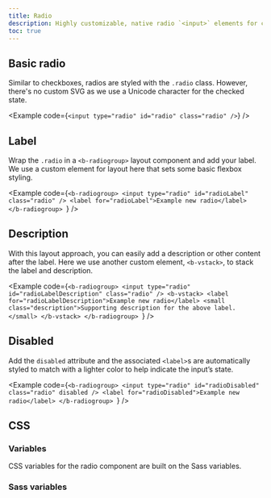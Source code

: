 ```yaml
---
title: Radio
description: Highly customizable, native radio `<input>` elements for choosing one option from many.
toc: true
---
```


## Basic radio

Similar to checkboxes, radios are styled with the `.radio` class. However, there's no custom SVG as we use a Unicode character for the checked state.

<Example code={`<input type="radio" id="radio" class="radio" />`} />

## Label

Wrap the `.radio` in a `<b-radiogroup>` layout component and add your label. We use a custom element for layout here that sets some basic flexbox styling.

<Example code={`<b-radiogroup>
    <input type="radio" id="radioLabel" class="radio" />
    <label for="radioLabel">Example new radio</label>
  </b-radiogroup>
  `} />

## Description

With this layout approach, you can easily add a description or other content after the label. Here we use another custom element, `<b-vstack>`, to stack the label and description.

<Example code={`<b-radiogroup>
    <input type="radio" id="radioLabelDescription" class="radio" />
    <b-vstack>
      <label for="radioLabelDescription">Example new radio</label>
      <small class="description">Supporting description for the above label.</small>
    </b-vstack>
  </b-radiogroup>
  `} />

## Disabled

Add the `disabled` attribute and the associated `<label>`s are automatically styled to match with a lighter color to help indicate the input’s state.

<Example code={`<b-radiogroup>
    <input type="radio" id="radioDisabled" class="radio" disabled />
    <label for="radioDisabled">Example new radio</label>
  </b-radiogroup>
  `} />

## CSS

### Variables

CSS variables for the radio component are built on the Sass variables.

<ScssDocs name="radio-css-variables" file="scss/forms/_radio.scss" />

### Sass variables

<ScssDocs name="radio-variables" file="scss/forms/_radio.scss" />
